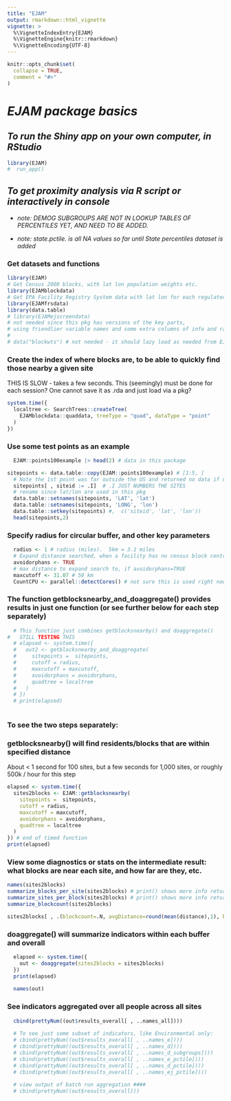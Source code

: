 ```yaml
---
title: "EJAM"
output: rmarkdown::html_vignette
vignette: >
  %\VignetteIndexEntry{EJAM}
  %\VignetteEngine{knitr::rmarkdown}
  %\VignetteEncoding{UTF-8}
---
```


```r
knitr::opts_chunk$set(
  collapse = TRUE,
  comment = "#>"
)
```

# *EJAM package basics*

## *To run the Shiny app on your own computer, in RStudio*

```r
library(EJAM)
#  run_app()
```

## ***To get proximity analysis via R script or interactively in console***

-   *note: DEMOG SUBGROUPS ARE NOT IN LOOKUP TABLES OF PERCENTILES YET, AND NEED TO BE ADDED.*

-   *note: state.pctile. is all NA values so far until State percentiles dataset is added*

### Get datasets and functions

```r
library(EJAM) 
# Get Census 2000 blocks, with lat lon population weights etc.
library(EJAMblockdata)    
# Get EPA Facility Registry System data with lat lon for each regulated site
library(EJAMfrsdata)   
library(data.table)
# library(EJAMejscreendata) 
# not needed since this pkg has versions of the key parts,
# using friendlier variable names and some extra columns of info and race ethnic subgroups
#
# data("blockwts") # not needed - it should lazy load as needed from EJAMblockdata::blockwts
```

### Create the index of where blocks are, to be able to quickly find those nearby a given site

THIS IS SLOW - takes a few seconds. This (seemingly) must be done for each session? One cannot save it as .rda and just load via a pkg?

```r
system.time({
  localtree <- SearchTrees::createTree(
    EJAMblockdata::quaddata, treeType = "quad", dataType = "point"
  )
})
```

### Use some test points as an example

```r
  EJAM::points100example |> head(2) # data in this package
```

```r
sitepoints <- data.table::copy(EJAM::points100example) # [1:5, ]
  # Note the 1st point was far outside the US and returned no data if using Census 2010 blocks.
  sitepoints[ , siteid := .I]  # .I JUST NUMBERS THE SITES
  # rename since lat/lon are used in this pkg
  data.table::setnames(sitepoints, 'LAT', 'lat')  
  data.table::setnames(sitepoints, 'LONG', 'lon')
  data.table::setkey(sitepoints) #,  c('siteid', 'lat', 'lon'))
  head(sitepoints,2)
```

### Specify radius for circular buffer, and other key parameters

```r
  radius <- 1 # radius (miles).  5km = 3.1 miles
  # Expand distance searched, when a facility has no census block centroid within selected buffer distance.
  avoidorphans <- TRUE
  # max distance to expand search to, if avoidorphans=TRUE
  maxcutoff <- 31.07 # 50 km
  CountCPU <- parallel::detectCores() # not sure this is used right now
```

### The function getblocksnearby_and_doaggregate() provides results in just one function (or see further below for each step separately)

```r
  # This function just combines getblocksnearby() and doaggregate()
#   STILL TESTING THIS
  # elapsed <- system.time({
  #   out2 <- getblocksnearby_and_doaggregate(
  #     sitepoints =  sitepoints,
  #     cutoff = radius,
  #     maxcutoff = maxcutoff,
  #     avoidorphans = avoidorphans,
  #     quadtree = localtree
  #   )
  # })
  # print(elapsed)
  
```

### To see the two steps separately:

### getblocksnearby() will find residents/blocks that are within specified distance

About \< 1 second for 100 sites, but a few seconds for 1,000 sites, or roughly 500k / hour for this step

```r
elapsed <- system.time({
  sites2blocks <- EJAM::getblocksnearby(
    sitepoints =  sitepoints,
    cutoff = radius,
    maxcutoff = maxcutoff,
    avoidorphans = avoidorphans,
    quadtree = localtree
  )
}) # end of timed function
print(elapsed)
```

### View some diagnostics or stats on the intermediate result: what blocks are near each site, and how far are they, etc.

```r
names(sites2blocks)
summarize_blocks_per_site(sites2blocks) # print() shows more info returned invisibly
summarize_sites_per_block(sites2blocks) # print() shows more info returned invisibly
summarize_blockcount(sites2blocks)

sites2blocks[ , .(blockcount=.N, avgDistance=round(mean(distance),1), blocks_within_0.5=sum(distance<0.5), blocks_within_0.25=sum(distance<0.25)), by='siteid'][order(blockcount),]

```

### doaggregate() will summarize indicators within each buffer and overall

```r
  elapsed <- system.time({
    out <- doaggregate(sites2blocks = sites2blocks)
  }) 
  print(elapsed)
  
  names(out)
```

### See indicators aggregated over all people across all sites

```r
  cbind(prettyNum((out$results_overall[ , ..names_all])))
  
  # To see just some subset of indicators, like Environmental only:
  # cbind(prettyNum((out$results_overall[ , ..names_e])))
  # cbind(prettyNum((out$results_overall[ , ..names_d])))
  # cbind(prettyNum((out$results_overall[ , ..names_d_subgroups])))
  # cbind(prettyNum((out$results_overall[ , ..names_e_pctile])))
  # cbind(prettyNum((out$results_overall[ , ..names_d_pctile])))
  # cbind(prettyNum((out$results_overall[ , ..names_ej_pctile])))
  
  # view output of batch run aggregation ####
  # cbind(prettyNum((out$results_overall))) 

```
